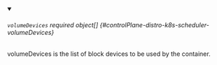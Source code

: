 


<details className="config-field" data-expandable="true" open>
<summary>

###### `volumeDevices` <span className="config-field-required" data-required="false">required</span> <span className="config-field-type">object[]</span> <span className="config-field-default"></span> <span className="config-field-enum"></span> {#controlPlane-distro-k8s-scheduler-volumeDevices}

volumeDevices is the list of block devices to be used by the container.

</summary>

<PartialVolumedevicesreference />


</details>
